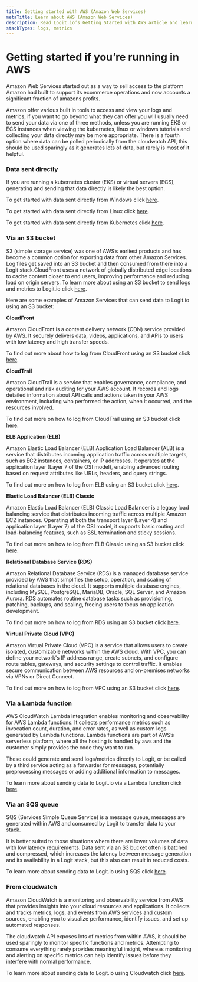 ```yaml
---
title: Getting started with AWS (Amazon Web Services)
metaTitle: Learn about AWS (Amazon Web Services)
description: Read Logit.io’s Getting Started with AWS article and learn how to ship logs and metrics from AWS
stackTypes: logs, metrics
---
```


# Getting started if you’re running in AWS

Amazon Web Services started out as a way to sell access to the platform Amazon had built to support its ecommerce operations and 
now accounts a significant fraction of amazons profits.

Amazon offer various built in tools to access and view your logs and metrics, if you want to go beyond what they can offer you will 
usually need to send your data via one of three methods, unless you are running EKS or ECS instances when viewing the kubernetes, 
linux or windows tutorials and collecting your data directly may be more appropriate. There is a fourth option where data can be 
polled periodically from the cloudwatch API, this should be used sparingly as it generates lots of data, but rarely is most of it 
helpful.

### Data sent directly

If you are running a kubernetes cluster (EKS) or virtual servers (ECS), generating and sending that data directly is likely the best option.

To get started with data sent directly from Windows click [here](getting-started-with-windows).

To get started with data sent directly from Linux click [here](getting-started-with-windows).

To get started with data sent directly from Kubernetes click [here](getting-started-with-kubernetes).

### Via an S3 bucket

S3 (simple storage service) was one of AWS’s earliest products and has become a common option for exporting data from other Amazon Services. 
Log files get saved into an S3 bucket and then consumed from there into a Logit stack.CloudFront uses a network of globally distributed edge 
locations to cache content closer to end users, improving performance and reducing load on origin servers. To learn more about using an S3 
bucket to send logs and metrics to Logit.io click [here](../integrations/s3/).

Here are some examples of Amazon Services that can send data to Logit.io using an S3 bucket:

__CloudFront__

Amazon CloudFront is a content delivery network (CDN) service provided by AWS. It securely delivers data, videos, applications, and APIs to 
users with low latency and high transfer speeds.

To find out more about how to log from CloudFront using an S3 bucket click [here](../integrations/cloudfront/).

__CloudTrail__

Amazon CloudTrail is a service that enables governance, compliance, and operational and risk auditing for your AWS account. It records and logs 
detailed information about API calls and actions taken in your AWS environment, including who performed the action, when it occurred, and the 
resources involved.

To find out more on how to log from CloudTrail using an S3 bucket click [here](../integrations/cloudtrail/).

__ELB Application (ELB)__

Amazon Elastic Load Balancer (ELB) Application Load Balancer (ALB) is a service that distributes incoming application traffic across multiple targets, 
such as EC2 instances, containers, or IP addresses. It operates at the application layer (Layer 7 of the OSI model), enabling advanced routing based 
on request attributes like URLs, headers, and query strings.

To find out more on how to log from ELB using an S3 bucket click [here](../integrations/elb-application/).

__Elastic Load Balancer (ELB) Classic__

Amazon Elastic Load Balancer (ELB) Classic Load Balancer is a legacy load balancing service that distributes incoming traffic across multiple Amazon 
EC2 instances. Operating at both the transport layer (Layer 4) and application layer (Layer 7) of the OSI model, it supports basic routing and 
load-balancing features, such as SSL termination and sticky sessions.

To find out more on how to log from ELB Classic using an S3 bucket click [here](../integrations/elb-classic/).

__Relational Database Service (RDS)__

Amazon Relational Database Service (RDS) is a managed database service provided by AWS that simplifies the setup, operation, and scaling of relational 
databases in the cloud. It supports multiple database engines, including MySQL, PostgreSQL, MariaDB, Oracle, SQL Server, and Amazon Aurora. RDS automates 
routine database tasks such as provisioning, patching, backups, and scaling, freeing users to focus on application development.

To find out more on how to log from RDS using an S3 bucket click [here](../integrations/rds/).

__Virtual Private Cloud (VPC)__

Amazon Virtual Private Cloud (VPC) is a service that allows users to create isolated, customizable networks within the AWS cloud. With VPC, you can define 
your network's IP address range, create subnets, and configure route tables, gateways, and security settings to control traffic. It enables secure 
communication between AWS resources and on-premises networks via VPNs or Direct Connect.

To find out more on how to log from VPC using an S3 bucket click [here](../integrations/vpc/).

### Via a Lambda function

AWS CloudWatch Lambda integration enables monitoring and observability for AWS Lambda functions. It collects performance metrics such as invocation count, 
duration, and error rates, as well as custom logs generated by Lambda functions. Lambda functions are part of AWS’s serverless platform, where all the 
hosting is handled by aws and the customer simply provides the code they want to run.

These could generate and send logs/metrics directly to Logit, or be called by a third service acting as a forwarder for messages, potentially 
preprocessing messages or adding additional information to messages.

To learn more about sending data to Logit.io via a Lambda function click [here](../integrations/aws-cloudwatch-lambda/).

### Via an SQS queue

SQS (Services Simple Queue Service) is a message queue, messages are generated within AWS and consumed by Logit to transfer data to your stack.

It is better suited to those situations where there are lower volumes of data with low latency requirements. Data sent via an S3 bucket often is 
batched and compressed, which increases the latency between message generation and its availability in a Logit stack, but this also can result in 
reduced costs.

To learn more about sending data to Logit.io using SQS click [here](../log-management/ingestion-pipeline/adding-inputs/add-sqs-input).

### From cloudwatch

Amazon CloudWatch is a monitoring and observability service from AWS that provides insights into your cloud resources and applications. It collects and 
tracks metrics, logs, and events from AWS services and custom sources, enabling you to visualize performance, identify issues, and set up automated 
responses.

The cloudwatch API exposes lots of metrics from within AWS, it should be used sparingly to monitor specific functions and metrics. Attempting to consume 
everything rarely provides meaningful insight, whereas monitoring and alerting on specific metrics can help identify issues before they interfere with normal 
performance.

To learn more about sending data to Logit.io using Cloudwatch click [here](../integrations/cloudwatch/).


